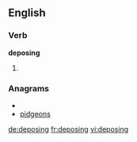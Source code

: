 
==English==

===Verb===
'''deposing'''

# {{present participle of|[[depose]]}}

===Anagrams===
* {{alphagram|deginops}}
* [[pidgeons#English|pidgeons]]


[[de:deposing]]
[[fr:deposing]]
[[vi:deposing]]